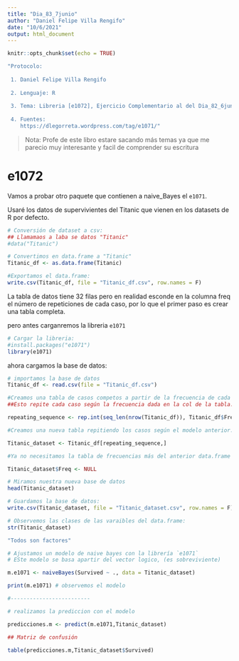 ```yaml
---
title: "Dia_83_7junio"
author: "Daniel Felipe Villa Rengifo"
date: "10/6/2021"
output: html_document
---
```


```r
knitr::opts_chunk$set(echo = TRUE)
```

```r
"Protocolo:
 
 1. Daniel Felipe Villa Rengifo
 
 2. Lenguaje: R
 
 3. Tema: Libreria [e1072], Ejercicio Complementario al del Dia_82_6junio (Continuación del tema de Clasificadores Bayesianos) y Correción de Laplace
 
 4. Fuentes:  
    https://dlegorreta.wordpress.com/tag/e1071/"
```

> Nota: Profe de este libro estare sacando más temas ya que me parecio muy interesante y facil de comprender su escritura

# e1072

Vamos a probar otro paquete que contienen a naive_Bayes el `e1071`.

Usaré los datos de supervivientes del Titanic que vienen en los datasets de R por defecto.

```r
# Conversión de dataset a csv:
## Llamamaos a laba se datos "Titanic"
#data("Titanic")

# Convertimos en data.frame a "Titanic"
Titanic_df <- as.data.frame(Titanic)

#Exportamos el data.frame:
write.csv(Titanic_df, file = "Titanic_df.csv", row.names = F)
```

La tabla de datos tiene 32 filas pero en realidad esconde en la columna freq el número de repeticiones de cada caso, por lo que el primer paso es crear una tabla completa. 

pero antes carganremos la libreria `e1071`

```r
# Cargar la libreria:
#install.packages("e1071")
library(e1071)
```

ahora cargamos la base de datos:

```r
# importamos la base de datos
Titanic_df <- read.csv(file = "Titanic_df.csv")

#Creamos una tabla de casos competos a partir de la frecuencia de cada uno
##Esto repite cada caso según la frecuencia dada en la col de la tabla.

repeating_sequence <- rep.int(seq_len(nrow(Titanic_df)), Titanic_df$Freq)

#Creamos una nueva tabla repitiendo los casos según el modelo anterior.

Titanic_dataset <- Titanic_df[repeating_sequence,]

#Ya no necesitamos la tabla de frecuencias más del anterior data.frame

Titanic_dataset$Freq <- NULL

# Miramos nuestra nueva base de datos
head(Titanic_dataset)

# Guardamos la base de datos:
write.csv(Titanic_dataset, file = "Titanic_dataset.csv", row.names = F)

# Observemos las clases de las varaibles del data.frame:
str(Titanic_dataset)

"Todos son factores"

# Ajustamos un modelo de naive bayes con la librería `e1071`
# ESte modelo se basa apartir del vector logico, (es sobreviviente)

m.e1071 <- naiveBayes(Survived ~ ., data = Titanic_dataset)

print(m.e1071) # observemos el modelo

#-------------------------

# realizamos la prediccion con el modelo

predicciones.m <- predict(m.e1071,Titanic_dataset)

## Matriz de confusión

table(predicciones.m,Titanic_dataset$Survived)
```



